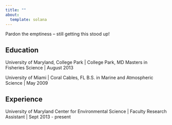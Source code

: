 ```yaml
---
title: ""
about:
  template: solana
---
```


Pardon the emptiness -- still getting this stood up!

## Education

University of Maryland, College Park | College Park, MD
Masters in Fisheries Science | August 2013

University of Miami | Coral Cables, FL
B.S. in Marine and Atmospheric Science | May 2009

## Experience

University of Maryland Center for Environmental Science | Faculty Research Assistant | Sept 2013 - present